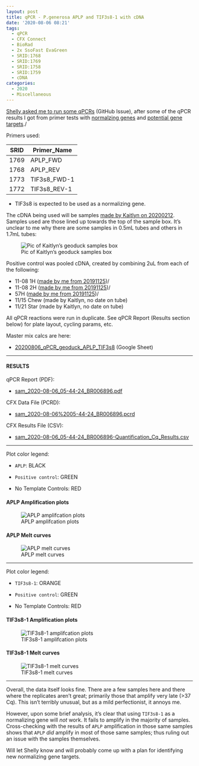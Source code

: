 ```yaml
---
layout: post
title: qPCR - P.generosa APLP and TIF3s8-1 with cDNA
date: '2020-08-06 08:21'
tags:
  - qPCR
  - CFX Connect
  - BioRad
  - 2x SsoFast EvaGreen
  - SRID:1768
  - SRID:1769
  - SRID:1758
  - SRID:1759
  - cDNA
categories:
  - 2020
  - Miscellaneous
---
```

[Shelly asked me to run some qPCRs](https://github.com/RobertsLab/resources/issues/982) (GitHub Issue), after some of the qPCR results I got from primer tests with [normalzing genes](https://robertslab.github.io/sams-notebook/posts/2020/2020-07-29-qPCR-Testing-P.generosa-Reproduction-related-Primers/) and [potential gene targets](https://robertslab.github.io/sams-notebook/2020/07/23/qPCR-Testing-P.generosa-Reproduction-related-Primers/)./


Primers used:

| SRID | Primer_Name |
|------|-------------|
| 1769 | APLP_FWD    |
| 1768 | APLP_REV    |
| 1773 | TIF3s8_FWD-1 |
| 1772 | TIF3s8_REV-1 |

- TIF3s8 is expected to be used as a normalizing gene.


The cDNA being used will be samples [made by Kaitlyn on 20200212](https://genefish.wordpress.com/2020/02/12/kaitlyns-notebook-testing-new-primers-on-geoduck-hemolymph-rna/). Samples used are those lined up towards the top of the sample box. It's unclear to me why there are some samples in 0.5mL tubes and others in 1.7mL tubes:

![Pic of Kaitlyn's geoduck samples box](https://github.com/RobertsLab/sams-notebook/blob/master/images/20200806_kaitlyn_geoduck_cDNA_box.jpg?raw=true)


Positive control was pooled cDNA, created by combining 2uL from each of the following:

- 11-08 1H ([made by me from 20191125](https://robertslab.github.io/sams-notebook/posts/2019-11-26-Reverse-Transcription---P.generosa-DNased-Hemolypmh-and-Hemocyte-RNA-from-20191125/))/
- 11-08 2H ([made by me from 20191125](https://robertslab.github.io/sams-notebook/posts/2019-11-26-Reverse-Transcription---P.generosa-DNased-Hemolypmh-and-Hemocyte-RNA-from-20191125/))/
- 57H ([made by me from 20191125](https://robertslab.github.io/sams-notebook/posts/2019-11-26-Reverse-Transcription---P.generosa-DNased-Hemolypmh-and-Hemocyte-RNA-from-20191125/))/
- 11/15 Chew (made by Kaitlyn, no date on tube)
- 11/21 Star (made by Kaitlyn, no date on tube)


All qPCR reactions were run in duplicate. See qPCR Report (Results section below) for plate layout, cycling params, etc.


Master mix calcs are here:

- [20200806_qPCR_geoduck_APLP_TIF3s8](https://docs.google.com/spreadsheets/d/1lDXLltnToDF-NVxRfDtGuwAye4gN8D0N6LftgLlwUBQ/edit?usp=sharing) (Google Sheet)

---

#### RESULTS

qPCR Report (PDF):

- [sam_2020-08-06_05-44-24_BR006896.pdf](https://owl.fish.washington.edu/Athaliana/qPCR_data/qPCR_reports/sam_2020-08-06_05-44-24_BR006896.pdf)

CFX Data File (PCRD):

- [sam_2020-08-06%2005-44-24_BR006896.pcrd](https://owl.fish.washington.edu/Athaliana/qPCR_data/sam_2020-08-06%2005-44-24_BR006896.pcrd)


CFX Results File (CSV):

- [sam_2020-08-06_05-44-24_BR006896-Quantification_Cq_Results.csv](https://owl.fish.washington.edu/Athaliana/qPCR_data/sam_2020-08-06_05-44-24_BR006896-Quantification_Cq_Results.csv)

---

Plot color legend:

- `APLP`: BLACK

- `Positive control`: GREEN

- No Template Controls: RED


#### APLP Amplification plots

![APLP amplifcation plots](https://owl.fish.washington.edu/Athaliana/qPCR_data/sam_2020-08-06_05-44-24_BR006896_APLP_amp_plots.png)

#### APLP Melt curves
![APLP melt curves](https://owl.fish.washington.edu/Athaliana/qPCR_data/sam_2020-08-06_05-44-24_BR006896_APLP_melt_plots.png)

---

Plot color legend:

- `TIF3s8-1`: ORANGE

- `Positive control`: GREEN

- No Template Controls: RED

#### TIF3s8-1 Amplification plots

![TIF3s8-1  amplifcation plots](https://owl.fish.washington.edu/Athaliana/qPCR_data/sam_2020-08-06_05-44-24_BR006896_TIF3s8-1_amp_plots.png)

#### TIF3s8-1  Melt curves
![TIF3s8-1 melt curves](https://owl.fish.washington.edu/Athaliana/qPCR_data/sam_2020-08-06_05-44-24_BR006896_TIF3s8-1_melt_plots.png)

---

Overall, the data itself looks fine. There are a few samples here and there where the replicates aren't great; primarily those that amplify very late (>37 Cq). This isn't terribly unusual, but as a mild perfectionist, it annoys me.

However, upon some brief analysis, it's clear that using `TIF3s8-1` as a normalizing gene will _not_ work. It fails to amplify in the majority of samples. Cross-checking with the results of `APLP` amplification in those same samples shows that `APLP` _did_ amplify in most of those same samples; thus ruling out an issue with the samples themselves.

Will let Shelly know and will probably come up with a plan for identifying new normalizing gene targets.
